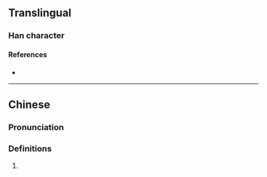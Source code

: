 {{character info}}
==Translingual==

===Han character===
{{Han char|rn=9|rad=人|as=13|sn=15|four=|canj=OYED|ids=⿰亻粲}}

====References====
* {{Han ref|kx=0119.231|hdz=10224.101|uh=510F|ud=20751}}

----

==Chinese==
{{zh-forms}}

===Pronunciation===
{{zh-pron
|m=càn
|c=caan3
|mc=
|oc=
|ma=
|cat=
}}

===Definitions===
{{zh-hanzi}}

# {{rfdef|zh}}